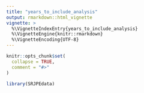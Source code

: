 ```yaml
---
title: "years_to_include_analysis"
output: rmarkdown::html_vignette
vignette: >
  %\VignetteIndexEntry{years_to_include_analysis}
  %\VignetteEngine{knitr::rmarkdown}
  %\VignetteEncoding{UTF-8}
---
```


```r
knitr::opts_chunk$set(
  collapse = TRUE,
  comment = "#>"
)
```

```r
library(SRJPEdata)
```
